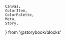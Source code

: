     Canvas,
    ColorItem,
    ColorPalette,
    Meta,
    Story,
} from '@storybook/blocks'

<Meta title="Foundation/Colors/Shades/Secondary 4" />

<ColorPalette>
    <ColorItem
        title="shade-secondary-4"
        subtitle="100-10"
        colors={{
            100: colors['shade-secondary-4'].DEFAULT,
            90: colors['shade-secondary-4']['90'],
            80: colors['shade-secondary-4']['80'],
            70: colors['shade-secondary-4']['70'],
            60: colors['shade-secondary-4']['60'],
            50: colors['shade-secondary-4']['50'],
            40: colors['shade-secondary-4']['40'],
            30: colors['shade-secondary-4']['30'],
            20: colors['shade-secondary-4']['20'],
            10: colors['shade-secondary-4']['10'],
        }}
    />
</ColorPalette>
